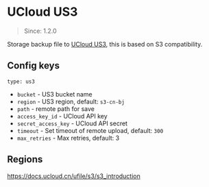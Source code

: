 # UCloud US3

> Since: 1.2.0

Storage backup file to [UCloud US3](https://www.ucloud.cn/site/product/ufile.html), this is based on S3 compatibility.

## Config keys

`type: us3`

- `bucket` - US3 bucket name
- `region` - US3 region, default: `s3-cn-bj`
- `path` - remote path for save
- `access_key_id` - UCloud API key
- `secret_access_key` - UCloud API secret
- `timeout` - Set timeout of remote upload, default: `300`
- `max_retries` - Max retries, default: 3

## Regions

https://docs.ucloud.cn/ufile/s3/s3_introduction
